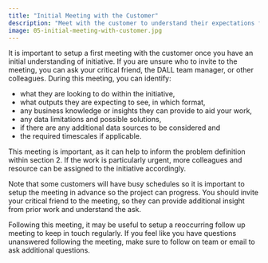 ```yaml
---
title: "Initial Meeting with the Customer"
description: "Meet with the customer to understand their expectations for the initiative."
image: 05-initial-meeting-with-customer.jpg
---
```


It is important to setup a first meeting with the customer once you have an initial understanding of initiative. If you are unsure who to invite to the meeting, you can ask your critical friend, the DALL team manager, or other colleagues. During this meeting, you can identify:

* what they are looking to do within the initiative,
* what outputs they are expecting to see, in which format,
* any business knowledge or insights they can provide to aid your work,
* any data limitations and possible solutions,
* if there are any additional data sources to be considered and
* the required timescales if applicable.

This meeting is important, as it can help to inform the problem definition within section 2. If the work is particularly urgent, more colleagues and resource can be assigned to the initiative accordingly.

Note that some customers will have busy schedules so it is important to setup the meeting in advance so the project can progress. You should invite your critical friend to the meeting, so they can provide additional insight from prior work and understand the ask.

Following this meeting, it may be useful to setup a reoccurring follow up meeting to keep in touch regularly. If you feel like you have questions unanswered following the meeting, make sure to follow on team or email to ask additional questions.